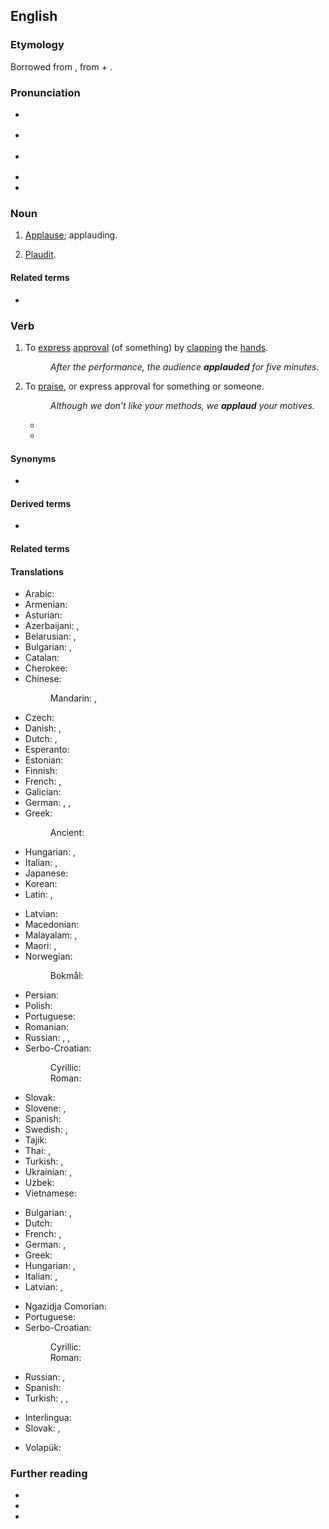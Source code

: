 ==English==

===Etymology===
Borrowed from {{bor|en|la|applaudere||to clap the hands together, applaud}}, from {{m|la|ad||to}} + {{m|la|plaudere||to strike, clap}}.

===Pronunciation===
* {{a|UK}} {{IPA|en|/əˈplɔːd/}}
* {{a|US}} {{IPA|en|/əˈplɔd/}}
* {{a|cot-caught}} {{IPA|en|/əˈplɑd/}}
* {{audio|en|en-us-applaud.ogg|Audio (GA)}}
* {{rhymes|en|ɔːd}}

===Noun===
{{en-noun}}

# {{lb|en|obsolete}} [[applause|Applause]]; applauding.
# {{lb|en|obsolete}} [[plaudit|Plaudit]].

====Related terms====
* {{l|en|applause}}

===Verb===
{{en-verb}}

# {{lb|en|transitive|intransitive}} To [[express]] [[approval]] (of something) by [[clap|clapping]] the [[hand]]s.
#: ''After the performance, the audience '''applauded''' for five minutes''.
# {{lb|en|transitive|intransitive}} To [[praise]], or express approval for something or someone.
#: ''Although we don't like your methods, we '''applaud''' your motives.''
#*{{RQ:Shakespeare Pericles|II|v|34|passage=Now by the Gods, I do '''applaude''' his courage.}}
#* {{quote-journal|en|date=December 10, 2011|author=David Ornstein| title=Arsenal 1 - 0 Everton| work=BBC Sport| url=http://news.bbc.co.uk/sport2/hi/football/16015017.stm| passage=It moved him to within one goal of {{w|Thierry Henry}}'s 34 in 2004 and Henry - honoured with a statue outside the stadium on Friday - rose from his seat in the stands to '''applaud''' Van Persie.}}

====Synonyms====
* {{l|en|beclap#Etymology_2|beclap}}

====Derived terms====
* {{l|en|reapplaud}}

====Related terms====
{{rel2|en|{{l|en|explosion}}
|{{l|en|implode}}
|{{l|en|plaudit}}
|{{l|en|plausible}}
|{{l|en|implausible}}
}}

====Translations====
{{trans-top|to express approval by clapping}}
* Arabic: {{t|ar|صَفَّقَ}}
* Armenian: {{t+|hy|ծափահարել}}
* Asturian: {{t|ast|aplaudir}}
* Azerbaijani: {{t+|az|alqışlamaq}}, {{t|az|əl çalmaq}}
* Belarusian: {{t|be|апладзі́раваць|impf}}, {{t|be|пляска́ць|impf}} {{qualifier|у дало́ні}}
* Bulgarian: {{t+|bg|аплоди́рам|impf|pf}}, {{t+|bg|ръкопляска́м|impf}}
* Catalan: {{t+|ca|aplaudir}}
* Cherokee: {{t|chr|ᏓᏏᏛᏂᎭ}}
* Chinese:
*: Mandarin: {{t+|cmn|拍手|tr=pāishǒu}}, {{t+|cmn|鼓掌|tr=gǔzhǎng}}
* Czech: {{t+|cs|tleskat|impf}}
* Danish: {{t|da|applaudere}}, {{t+|da|klappe}}
* Dutch: {{t+|nl|applaudisseren}}, {{t+|nl|klappen}}
* Esperanto: {{t|eo|aplaŭdi}}
* Estonian: {{t+|et|aplodeerima}}
* Finnish: {{t+|fi|taputtaa}}
* French: {{t+|fr|applaudir}}, {{t+|fr|ovationner}}
* Galician: {{t|gl|aplaudir}}
* German: {{t+|de|applaudieren}}, {{t+|de|klatschen}}, {{t|de|Beifall klatschen}}
* Greek: {{t+|el|χειροκροτώ}}
*: Ancient: {{t|grc|κροτέω}}
* Hungarian: {{t+|hu|tapsol}}, {{t+|hu|megtapsol}}
* Italian: {{t+|it|applaudire}}, {{t+|it|congratularsi}}
* Japanese: {{t|ja|拍手|alt=拍手する|tr=はくしゅする, hakushu suru}}
* Korean: {{t+|ko|박수하다}}
* Latin: {{t|la|plaudō}}, {{t|la|applaudō}}
{{trans-mid}}
* Latvian: {{t|lv|aplaudēt}}
* Macedonian: {{t|mk|аплауди́ра|impf|pf}}
* Malayalam: {{t+|ml|കയ്യടി}}, {{t|ml|കരഘോഷം}}
* Maori: {{t|mi|pakipaki}}, {{t|mi|umere}}
* Norwegian:
*: Bokmål: {{t|nb|klappe}}
* Persian: {{t+|fa|کف زدن|tr=kaf zadan}}
* Polish: {{t+|pl|klaskać|impf}}
* Portuguese: {{t+|pt|aplaudir}}
* Romanian: {{t+|ro|aplauda}}
* Russian: {{t+|ru|аплоди́ровать|impf}}, {{t+|ru|хло́пать|impf}} {{qualifier|в ладо́ши}}, {{t+|ru|рукоплеска́ть|impf}}
* Serbo-Croatian:
*: Cyrillic: {{t|sh|аплауди́рати|impf|pf}}
*: Roman: {{t+|sh|aplaudírati|impf|pf}}
* Slovak: {{t|sk|tlieskať|impf}}
* Slovene: {{t|sl|aplavdirati|impf}}, {{t+|sl|ploskati|impf}}
* Spanish: {{t+|es|aplaudir}}
* Swedish: {{t+|sv|applådera}}, {{t+|sv|klappa}}
* Tajik: {{t|tg|кафкӯбӣ кардан}}
* Thai: {{t+|th|ปรบ}}, {{t|th|ตบมือ}}
* Turkish: {{t+|tr|alkışlamak}}, {{t+|tr|el çırpmak}}
* Ukrainian: {{t+|uk|аплодува́ти|impf}}, {{t|uk|плеска́ти|impf}} {{qualifier|в доло́ні}}
* Uzbek: {{t|uz|olqishlab chapak}}
* Vietnamese: {{t+|vi|vỗ tay}}
{{trans-bottom}}

{{trans-top|to praise, or express approval by words}}
* Bulgarian: {{t+|bg|хва́ля|impf}}, {{t+|bg|одобря́вам|impf}}
* Dutch: {{t+|nl|applaudisseren}}
* French: {{t+|fr|louer}}, {{t+|fr|approuver}}
* German: {{t+|de|loben}}, {{t+|de|befürworten}}
* Greek: {{t+|el|επικροτώ}}
* Hungarian: {{t+|hu|helyesel}}, {{t+|hu|dicsér}}
* Italian: {{t+|it|lodare}}, {{t+|it|approvare}}
* Latvian: {{t|lv|atzīt}}, {{t|lv|apsveikt}}
{{trans-mid}}
* Ngazidja Comorian: {{t|zdj|shangiria|alt=ushangiria}}
* Portuguese: {{t+|pt|aplaudir}}
* Serbo-Croatian:
*: Cyrillic: {{t|sh|аплауди́рати|impf|pf}}
*: Roman: {{t+|sh|aplaudírati|impf|pf}}
* Russian: {{t+|ru|хвали́ть|impf}}, {{t+|ru|одобря́ть|impf}}
* Spanish: {{t+|es|aplaudir}}
* Turkish: {{t+|tr|beğenmek}}, {{t+|tr|takdir etmek}}, {{t+|tr|alkışlamak}}
{{trans-bottom}}

{{checktrans-top}}
* Interlingua: {{t-check|ia|applaudir}}
* Slovak: {{t-check|sk|tlieskať}}, {{t-check|sk|aplaudovať}}
{{trans-mid}}
* Volapük: {{t+check|vo|lobülön}}
{{trans-bottom}}

===Further reading===
* {{R:Webster 1913}}
* {{R:Century 1911}}
* {{R:OneLook}}